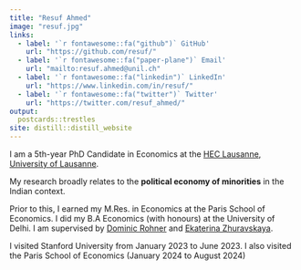 ```yaml
---
title: "Resuf Ahmed"
image: "resuf.jpg"
links:
  - label: '`r fontawesome::fa("github")` GitHub'
    url: "https://github.com/resuf/"
  - label: '`r fontawesome::fa("paper-plane")` Email'
    url: "mailto:resuf.ahmed@unil.ch"
  - label: '`r fontawesome::fa("linkedin")` LinkedIn'
    url: "https://www.linkedin.com/in/resuf/"
  - label: '`r fontawesome::fa("twitter")` Twitter'
    url: "https://twitter.com/resuf_ahmed/"
output:
  postcards::trestles
site: distill::distill_website
---
```


I am a 5th-year PhD Candidate in Economics at the [HEC Lausanne, University of Lausanne](https://www.unil.ch/de/en/home.html).

My research broadly relates to the **political economy of minorities** in the Indian context. 

Prior to this, I earned my M.Res. in Economics at the Paris School of Economics. I did my B.A Economics (with honours) at the University of Delhi. I am supervised by [Dominic Rohner](https://sites.google.com/site/dprohner/) and [Ekaterina Zhuravskaya](https://www.parisschoolofeconomics.com/zhuravskaya-ekaterina/).

I visited Stanford University from January 2023 to June 2023. I also visited the Paris School of Economics (January 2024 to August 2024)

<!-- <p style="font-size: 1.2em;">**I am on the 2025-2026 academic job market. You can access my job market paper <a href="PartyLines_NLM.pdf"  style="color: #b22222; font-weight: bold;">here</a>.** -->
